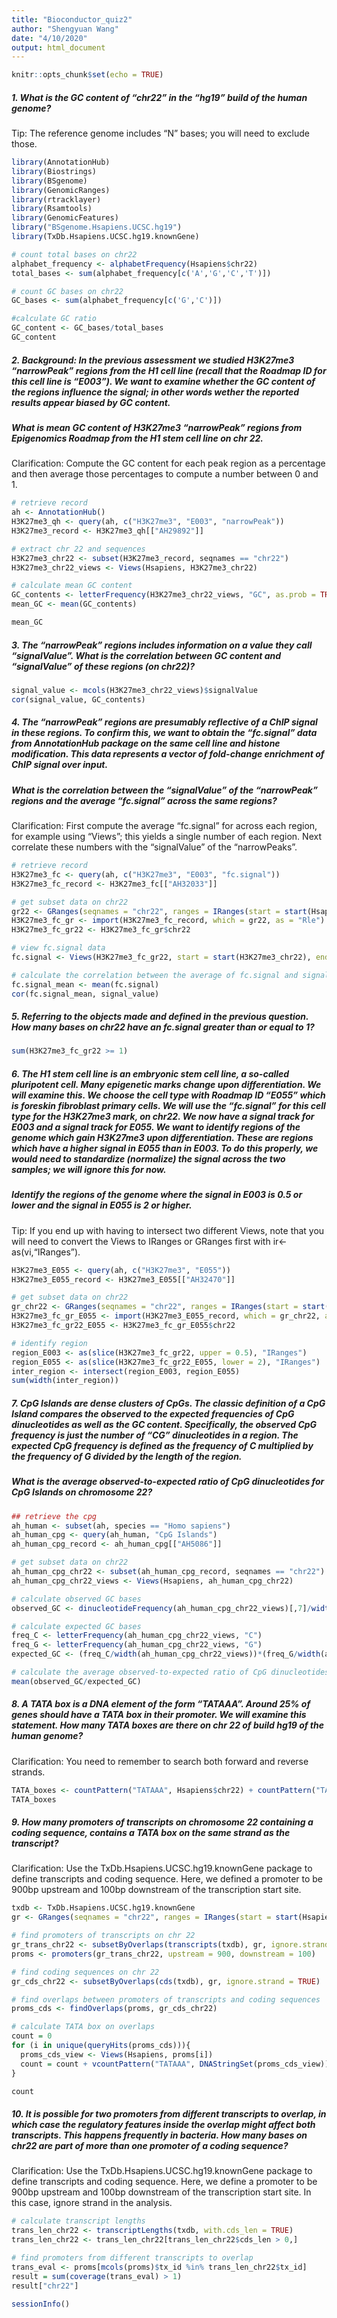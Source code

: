 ```yaml
---
title: "Bioconductor_quiz2"
author: "Shengyuan Wang"
date: "4/10/2020"
output: html_document
---
```


```r
knitr::opts_chunk$set(echo = TRUE)
```

##### 1. What is the GC content of “chr22” in the “hg19” build of the human genome?  
Tip: The reference genome includes “N” bases; you will need to exclude those.
```r
library(AnnotationHub)
library(Biostrings)
library(BSgenome)
library(GenomicRanges)
library(rtracklayer)
library(Rsamtools)
library(GenomicFeatures)
library("BSgenome.Hsapiens.UCSC.hg19")
library(TxDb.Hsapiens.UCSC.hg19.knownGene)
```
```r
# count total bases on chr22
alphabet_frequency <- alphabetFrequency(Hsapiens$chr22)
total_bases <- sum(alphabet_frequency[c('A','G','C','T')])

# count GC bases on chr22  
GC_bases <- sum(alphabet_frequency[c('G','C')])

#calculate GC ratio
GC_content <- GC_bases/total_bases
GC_content
```

##### 2. Background: In the previous assessment we studied H3K27me3 “narrowPeak” regions from the H1 cell line (recall that the Roadmap ID for this cell line is “E003”). We want to examine whether the GC content of the regions influence the signal; in other words wether the reported results appear biased by GC content.  

##### What is mean GC content of H3K27me3 “narrowPeak” regions from Epigenomics Roadmap from the H1 stem cell line on chr 22.  

Clarification: Compute the GC content for each peak region as a percentage and then average those percentages to compute a number between 0 and 1.
```r
# retrieve record
ah <- AnnotationHub()
H3K27me3_qh <- query(ah, c("H3K27me3", "E003", "narrowPeak"))
H3K27me3_record <- H3K27me3_qh[["AH29892"]]

# extract chr 22 and sequences
H3K27me3_chr22 <- subset(H3K27me3_record, seqnames == "chr22")
H3K27me3_chr22_views <- Views(Hsapiens, H3K27me3_chr22)

# calculate mean GC content
GC_contents <- letterFrequency(H3K27me3_chr22_views, "GC", as.prob = TRUE)
mean_GC <- mean(GC_contents)

mean_GC
```

##### 3. The “narrowPeak” regions includes information on a value they call “signalValue”. What is the correlation between GC content and “signalValue” of these regions (on chr22)?
```r
signal_value <- mcols(H3K27me3_chr22_views)$signalValue
cor(signal_value, GC_contents)
```

##### 4. The “narrowPeak” regions are presumably reflective of a ChIP signal in these regions. To confirm this, we want to obtain the “fc.signal” data from AnnotationHub package on the same cell line and histone modification. This data represents a vector of fold-change enrichment of ChIP signal over input.  

##### What is the correlation between the “signalValue” of the “narrowPeak” regions and the average “fc.signal” across the same regions?  

Clarification: First compute the average “fc.signal” for across each region, for example using “Views”; this yields a single number of each region. Next correlate these numbers with the “signalValue” of the “narrowPeaks”.
```r
# retrieve record
H3K27me3_fc <- query(ah, c("H3K27me3", "E003", "fc.signal"))
H3K27me3_fc_record <- H3K27me3_fc[["AH32033"]]

# get subset data on chr22
gr22 <- GRanges(seqnames = "chr22", ranges = IRanges(start = start(Hsapiens$chr22), end = end(Hsapiens$chr22)))
H3K27me3_fc_gr <- import(H3K27me3_fc_record, which = gr22, as = "Rle")
H3K27me3_fc_gr22 <- H3K27me3_fc_gr$chr22

# view fc.signal data
fc.signal <- Views(H3K27me3_fc_gr22, start = start(H3K27me3_chr22), end = end(H3K27me3_chr22))

# calculate the correlation between the average of fc.signal and signalValue
fc.signal_mean <- mean(fc.signal)
cor(fc.signal_mean, signal_value)
```

##### 5. Referring to the objects made and defined in the previous question. How many bases on chr22 have an fc.signal greater than or equal to 1?
```r
sum(H3K27me3_fc_gr22 >= 1)
```

##### 6. The H1 stem cell line is an embryonic stem cell line, a so-called pluripotent cell. Many epigenetic marks change upon differentiation. We will examine this. We choose the cell type with Roadmap ID “E055” which is foreskin fibroblast primary cells. We will use the “fc.signal” for this cell type for the H3K27me3 mark, on chr22. We now have a signal track for E003 and a signal track for E055. We want to identify regions of the genome which gain H3K27me3 upon differentiation. These are regions which have a higher signal in E055 than in E003. To do this properly, we would need to standardize (normalize) the signal across the two samples; we will ignore this for now.  

##### Identify the regions of the genome where the signal in E003 is 0.5 or lower and the signal in E055 is 2 or higher.  

Tip: If you end up with having to intersect two different Views, note that you will need to convert the Views to IRanges or GRanges first with ir<-as(vi,"IRanges").
```r
H3K27me3_E055 <- query(ah, c("H3K27me3", "E055"))
H3K27me3_E055_record <- H3K27me3_E055[["AH32470"]]

# get subset data on chr22
gr_chr22 <- GRanges(seqnames = "chr22", ranges = IRanges(start = start(Hsapiens$chr22), end = end(Hsapiens$chr22)))
H3K27me3_fc_gr_E055 <- import(H3K27me3_E055_record, which = gr_chr22, as = "Rle")
H3K27me3_fc_gr22_E055 <- H3K27me3_fc_gr_E055$chr22

# identify region
region_E003 <- as(slice(H3K27me3_fc_gr22, upper = 0.5), "IRanges")
region_E055 <- as(slice(H3K27me3_fc_gr22_E055, lower = 2), "IRanges")
inter_region <- intersect(region_E003, region_E055)
sum(width(inter_region))
```

##### 7. CpG Islands are dense clusters of CpGs. The classic definition of a CpG Island compares the observed to the expected frequencies of CpG dinucleotides as well as the GC content. Specifically, the observed CpG frequency is just the number of “CG” dinucleotides in a region. The expected CpG frequency is defined as the frequency of C multiplied by the frequency of G divided by the length of the region.  
##### What is the average observed-to-expected ratio of CpG dinucleotides for CpG Islands on chromosome 22?
```r
## retrieve the cpg
ah_human <- subset(ah, species == "Homo sapiens")
ah_human_cpg <- query(ah_human, "CpG Islands")
ah_human_cpg_record <- ah_human_cpg[["AH5086"]]

# get subset data on chr22
ah_human_cpg_chr22 <- subset(ah_human_cpg_record, seqnames == "chr22")
ah_human_cpg_chr22_views <- Views(Hsapiens, ah_human_cpg_chr22)

# calculate observed GC bases
observed_GC <- dinucleotideFrequency(ah_human_cpg_chr22_views)[,7]/width(ah_human_cpg_chr22_views)

# calculate expected GC bases
freq_C <- letterFrequency(ah_human_cpg_chr22_views, "C")
freq_G <- letterFrequency(ah_human_cpg_chr22_views, "G")
expected_GC <- (freq_C/width(ah_human_cpg_chr22_views))*(freq_G/width(ah_human_cpg_chr22_views))

# calculate the average observed-to-expected ratio of CpG dinucleotides
mean(observed_GC/expected_GC)
```

##### 8. A TATA box is a DNA element of the form “TATAAA”. Around 25% of genes should have a TATA box in their promoter. We will examine this statement. How many TATA boxes are there on chr 22 of build hg19 of the human genome?  

Clarification: You need to remember to search both forward and reverse strands.
```r
TATA_boxes <- countPattern("TATAAA", Hsapiens$chr22) + countPattern("TATAAA", reverseComplement(Hsapiens$chr22))
TATA_boxes
```

##### 9. How many promoters of transcripts on chromosome 22 containing a coding sequence, contains a TATA box on the same strand as the transcript?  

Clarification: Use the TxDb.Hsapiens.UCSC.hg19.knownGene package to define transcripts and coding sequence. Here, we defined a promoter to be 900bp upstream and 100bp downstream of the transcription start site.
```r
txdb <- TxDb.Hsapiens.UCSC.hg19.knownGene
gr <- GRanges(seqnames = "chr22", ranges = IRanges(start = start(Hsapiens$chr22), end = end(Hsapiens$chr22)))

# find promoters of transcripts on chr 22
gr_trans_chr22 <- subsetByOverlaps(transcripts(txdb), gr, ignore.strand = TRUE)
proms <- promoters(gr_trans_chr22, upstream = 900, downstream = 100)

# find coding sequences on chr 22
gr_cds_chr22 <- subsetByOverlaps(cds(txdb), gr, ignore.strand = TRUE)

# find overlaps between promoters of transcripts and coding sequences
proms_cds <- findOverlaps(proms, gr_cds_chr22)

# calculate TATA box on overlaps
count = 0
for (i in unique(queryHits(proms_cds))){
  proms_cds_view <- Views(Hsapiens, proms[i])
  count = count + vcountPattern("TATAAA", DNAStringSet(proms_cds_view))
}

count
```

##### 10. It is possible for two promoters from different transcripts to overlap, in which case the regulatory features inside the overlap might affect both transcripts. This happens frequently in bacteria. How many bases on chr22 are part of more than one promoter of a coding sequence?  

Clarification: Use the TxDb.Hsapiens.UCSC.hg19.knownGene package to define transcripts and coding sequence. Here, we define a promoter to be 900bp upstream and 100bp downstream of the transcription start site. In this case, ignore strand in the analysis.
```r
# calculate transcript lengths
trans_len_chr22 <- transcriptLengths(txdb, with.cds_len = TRUE)
trans_len_chr22 <- trans_len_chr22[trans_len_chr22$cds_len > 0,]

# find promoters from different transcripts to overlap
trans_eval <- proms[mcols(proms)$tx_id %in% trans_len_chr22$tx_id]
result = sum(coverage(trans_eval) > 1)
result["chr22"]
```

```r
sessionInfo()
```


